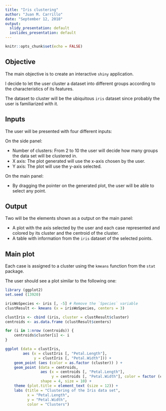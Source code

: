 ```yaml
---
title: "Iris clustering"
author: "Juan M. Carrillo"
date: "September 12, 2018"
output:
  slidy_presentation: default
  ioslides_presentation: default
---
```


```r
knitr::opts_chunk$set(echo = FALSE)
```

## Objective

The main objective is to create an interactive `shiny` application.

I decide to let the user cluster a dataset into different groups according to the characteristics of its features.

The dataset to cluster will be the ubiquitous `iris` dataset since probably the user is familiarized with it.

## Inputs

The user will be presented with four different inputs:
 
 
On the side panel:

- Number of clusters: From 2 to 10 the user will decide how many groups the data set will be clustered in.
- X axis: The plot generated will use the x-axis chosen by the user.
- Y axis: The plot will use the y-axis selected.
 
 
On the main panel:

- By dragging the pointer on the generated plot, the user will be able to select any point.

## Output

Two will be the elements shown as a output on the main panel:

- A plot with the axis selected by the user and each case represented and colored by its cluster and the centroid of the cluster.
- A table with information from the `iris` dataset of the selected points.


## Main plot

Each case is assigned to a cluster using the `kmeans` function from the `stat` package.

The user should see a plot similar to the following one:

```r
library (ggplot2)
set.seed (13920)

irisWoSpecies <- iris [, -5] # Remove the `Species` variable
clustResult <- kmeans (x = irisWoSpecies, centers = 3)

clustIris <- cbind (iris, cluster = clustResult$cluster)
centroids <- as.data.frame (clustResult$centers)

for (i in 1:nrow (centroids)) {
    centroids$cluster[i] <- i 
}

ggplot (data = clustIris, 
        aes (x = clustIris [, "Petal.Length"],
             y = clustIris [, "Petal.Width"])) +
    geom_point (aes (color = as.factor (cluster)) ) +
    geom_point (data = centroids,
                aes (x = centroids [, "Petal.Length"],
                     y = centroids [, "Petal.Width"], color = factor (cluster)),
                shape = 4, size = 10) +
    theme (plot.title = element_text (size = 12)) +
    labs (title = "Clustering of the Iris data set",
          x = "Petal.Length",
          y = "Petal.Width",
          color = "Clusters")
```

